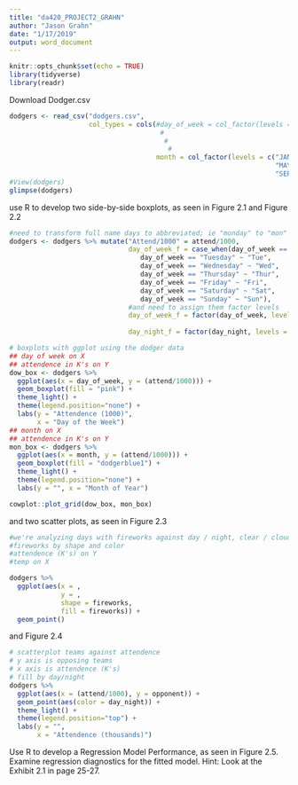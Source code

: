 ```yaml
---
title: "da420_PROJECT2_GRAHN"
author: "Jason Grahn"
date: "1/17/2019"
output: word_document
---
```


```r
knitr::opts_chunk$set(echo = TRUE)
library(tidyverse)
library(readr)
```

Download Dodger.csv
```r
dodgers <- read_csv("dodgers.csv", 
                    col_types = cols(#day_of_week = col_factor(levels = c("Monday", "Tuesday", 
                                      #                                   "Wednesday", "Thursday", 
                                       #                                  "Friday", "Saturday", 
                                        #                                 "Sunday")),
                                     month = col_factor(levels = c("JAN", "FEB", "MAR", "APR",
                                                                   "MAY", "JUN", "JUL", "AUG",
                                                                   "SEP", "OCT", "NOV", "DEC"))))
#View(dodgers)
glimpse(dodgers)
```

use R to develop two side-by-side boxplots, as seen in Figure 2.1 and Figure 2.2
```r
#need to transform full name days to abbreviated; ie "monday" to "mon"
dodgers <- dodgers %>% mutate("Attend/1000" = attend/1000,
                              day_of_week_f = case_when(day_of_week == "Monday" ~ "Mon",
                                 day_of_week == "Tuesday" ~ "Tue",
                                 day_of_week == "Wednesday" ~ "Wed",
                                 day_of_week == "Thursday" ~ "Thur",
                                 day_of_week == "Friday" ~ "Fri",
                                 day_of_week == "Saturday" ~ "Sat",
                                 day_of_week == "Sunday" ~ "Sun"),
                              #and need to assign them factor levels
                              day_of_week_f = factor(day_of_week, levels = c("Mon", "Tue", "Wed",
                                                                           "Thur", "Fri", "Sat", "Sun")),
                              day_night_f = factor(day_night, levels = c("Day", "Night")))

# boxplots with ggplot using the dodger data
## day of week on X
## attendence in K's on Y
dow_box <- dodgers %>% 
  ggplot(aes(x = day_of_week, y = (attend/1000))) +
  geom_boxplot(fill = "pink") +
  theme_light() +
  theme(legend.position="none") +
  labs(y = "Attendence (1000)",
       x = "Day of the Week")
## month on X
## attendence in K's on Y
mon_box <- dodgers %>% 
  ggplot(aes(x = month, y = (attend/1000))) +
  geom_boxplot(fill = "dodgerblue1") +
  theme_light() +
  theme(legend.position="none") +
  labs(y = "", x = "Month of Year")

cowplot::plot_grid(dow_box, mon_box)
```

and two scatter plots, as seen in Figure 2.3 
```r
#we're analyzing days with fireworks against day / night, clear / cloudy, AND temperature
#fireworks by shape and color
#attendence (K's) on Y
#temp on X

dodgers %>% 
  ggplot(aes(x = , 
             y = ,
             shape = fireworks,
             fill = fireworks)) +
  geom_point() 

```


and Figure 2.4
```r
# scatterplot teams against attendence 
# y axis is opposing teams
# x axis is attendence (K's)
# fill by day/night
dodgers %>% 
  ggplot(aes(x = (attend/1000), y = opponent)) + 
  geom_point(aes(color = day_night)) +
  theme_light() +
  theme(legend.position="top") +
  labs(y = "",
       x = "Attendence (thousands)")
```

Use R to develop a Regression Model Performance, as seen in Figure 2.5. Examine regression diagnostics for the fitted model. Hint: Look at the Exhibit 2.1 in page 25-27.